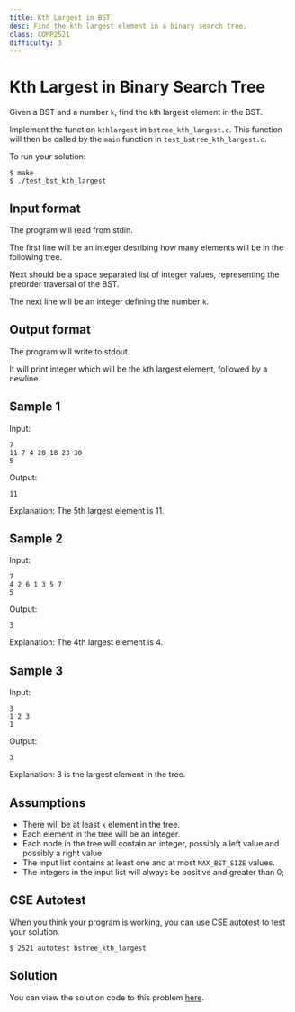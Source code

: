 ```yaml
---
title: Kth Largest in BST
desc: Find the kth largest element in a binary search tree.
class: COMP2521
difficulty: 3
---
```


# Kth Largest in Binary Search Tree

Given a BST and a number `k`, find the `k`th largest element in the BST.

Implement the function `kthlargest` in `bstree_kth_largest.c`. This function will then be called by the `main` function in `test_bstree_kth_largest.c`.

To run your solution:

```bash:~/2521-revision/bstree_kth_largest
$ make
$ ./test_bst_kth_largest
```

## Input format

The program will read from stdin.

The first line will be an integer desribing how many elements will be in the following tree.

Next should be a space separated list of integer values, representing the preorder traversal of the BST.

The next line will be an integer defining the number `k`.

## Output format

The program will write to stdout.

It will print integer which will be the `k`th largest element, followed by a newline.

## Sample 1

Input:

```bash:~/2521-revision/bstree_kth_largest
7
11 7 4 20 18 23 30
5
```

Output:

```bash:~/2521-revision/bstree_kth_largest
11
```

Explanation: The 5th largest element is 11.

## Sample 2

Input:

```bash:~/2521-revision/bstree_kth_largest
7
4 2 6 1 3 5 7
5
```

Output:

```bash:~/2521-revision/bstree_kth_largest
3
```

Explanation: The 4th largest element is 4.

## Sample 3

Input:

```bash:~/2521-revision/bstree_kth_largest
3
1 2 3
1
```

Output:

```bash:~/2521-revision/bstree_kth_largest
3
```

Explanation: 3 is the largest element in the tree.

## Assumptions

- There will be at least `k` element in the tree.
- Each element in the tree will be an integer.
- Each node in the tree will contain an integer, possibly a left value and possibly a right value.
- The input list contains at least one and at most `MAX_BST_SIZE` values.
- The integers in the input list will always be positive and greater than 0;

## CSE Autotest

When you think your program is working, you can use CSE autotest to test your solution.

```bash:~/2521-revision/bstree_kth_largest
$ 2521 autotest bstree_kth_largest
```

## Solution

You can view the solution code to this problem [here](https://github.com/dqna64/comp2521-revision-session/blob/main/problems/bstree_kth_largest/solution/bstree_kth_largest.c).
